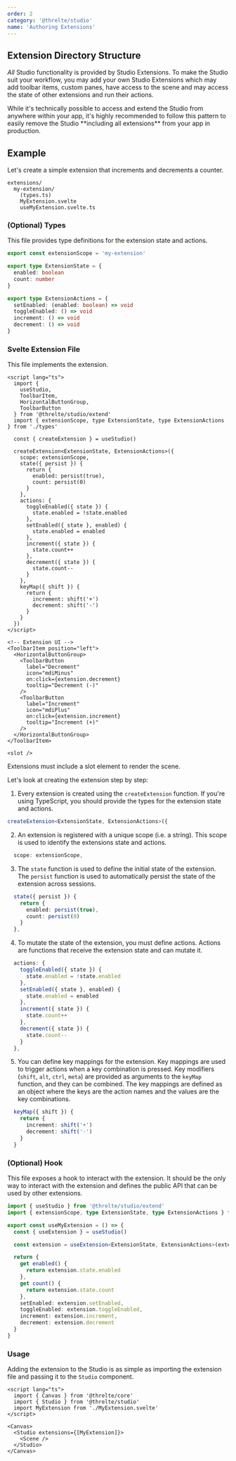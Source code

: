 ```yaml
---
order: 2
category: '@threlte/studio'
name: 'Authoring Extensions'
---
```


## Extension Directory Structure

_All_ Studio functionality is provided by Studio Extensions. To make the Studio
suit your workflow, you may add your own Studio Extensions which may add toolbar
items, custom panes, have access to the scene and may access the state of other
extensions and run their actions.

<Tip type="warning">
  While it's technically possible to access and extend the Studio from anywhere within your app,
  it's highly recommended to follow this pattern to easily remove the Studio **including all
  extensions** from your app in production.
</Tip>

## Example

Let's create a simple extension that increments and decrements a counter.

```plaintext
extensions/
  my-extension/
    (types.ts)
    MyExtension.svelte
    useMyExtension.svelte.ts
```

### (Optional) Types

This file provides type definitions for the extension state and actions.

```ts title="types.ts"
export const extensionScope = 'my-extension'

export type ExtensionState = {
  enabled: boolean
  count: number
}

export type ExtensionActions = {
  setEnabled: (enabled: boolean) => void
  toggleEnabled: () => void
  increment: () => void
  decrement: () => void
}
```

### Svelte Extension File

This file implements the extension.

```svelte title="MyExtension.svelte"
<script lang="ts">
  import {
    useStudio,
    ToolbarItem,
    HorizontalButtonGroup,
    ToolbarButton
  } from '@threlte/studio/extend'
  import { extensionScope, type ExtensionState, type ExtensionActions } from './types'

  const { createExtension } = useStudio()

  createExtension<ExtensionState, ExtensionActions>({
    scope: extensionScope,
    state({ persist }) {
      return {
        enabled: persist(true),
        count: persist(0)
      }
    },
    actions: {
      toggleEnabled({ state }) {
        state.enabled = !state.enabled
      },
      setEnabled({ state }, enabled) {
        state.enabled = enabled
      },
      increment({ state }) {
        state.count++
      },
      decrement({ state }) {
        state.count--
      }
    },
    keyMap({ shift }) {
      return {
        increment: shift('+')
        decrement: shift('-')
      }
    }
  })
</script>

<!-- Extension UI -->
<ToolbarItem position="left">
  <HorizontalButtonGroup>
    <ToolbarButton
      label="Decrement"
      icon="mdiMinus"
      on:click={extension.decrement}
      tooltip="Decrement (-)"
    />
    <ToolbarButton
      label="Increment"
      icon="mdiPlus"
      on:click={extension.increment}
      tooltip="Increment (+)"
    />
  </HorizontalButtonGroup>
</ToolbarItem>

<slot />
```

<Tip type="warning">Extensions must include a slot element to render the scene.</Tip>

Let's look at creating the extension step by step:

1. Every extension is created using the `createExtension` function. If you're
   using TypeScript, you should provide the types for the extension state and
   actions.

```ts
createExtension<ExtensionState, ExtensionActions>({
```

2. An extension is registered with a unique scope (i.e. a string). This scope is
   used to identify the extensions state and actions.

```ts
  scope: extensionScope,
```

3. The `state` function is used to define the initial state of the extension.
   The `persist` function is used to automatically persist the state of the
   extension across sessions.

```ts
  state({ persist }) {
    return {
      enabled: persist(true),
      count: persist(0)
    }
  },
```

4. To mutate the state of the extension, you must define actions. Actions are
   functions that receive the extension state and can mutate it.

```ts
  actions: {
    toggleEnabled({ state }) {
      state.enabled = !state.enabled
    },
    setEnabled({ state }, enabled) {
      state.enabled = enabled
    },
    increment({ state }) {
      state.count++
    },
    decrement({ state }) {
      state.count--
    }
  },
```

5. You can define key mappings for the extension. Key mappings are used to
   trigger actions when a key combination is pressed. Key modifiers (`shift`,
   `alt`, `ctrl`, `meta`) are provided as arguments to the `keyMap` function,
   and they can be combined. The key mappings are defined as an object where the
   keys are the action names and the values are the key combinations.

```ts
  keyMap({ shift }) {
    return {
      increment: shift('+')
      decrement: shift('-')
    }
  }
```

### (Optional) Hook

This file exposes a hook to interact with the extension. It should be the only
way to interact with the extension and defines the public API that can be used
by other extensions.

```ts title="useMyExtension.ts"
import { useStudio } from '@threlte/studio/extend'
import { extensionScope, type ExtensionState, type ExtensionActions } from './types'

export const useMyExtension = () => {
  const { useExtension } = useStudio()

  const extension = useExtension<ExtensionState, ExtensionActions>(extensionScope)

  return {
    get enabled() {
      return extension.state.enabled
    },
    get count() {
      return extension.state.count
    },
    setEnabled: extension.setEnabled,
    toggleEnabled: extension.toggleEnabled,
    increment: extension.increment,
    decrement: extension.decrement
  }
}
```

### Usage

Adding the extension to the Studio is as simple as importing the extension file
and passing it to the `Studio` component.

```svelte
<script lang="ts">
  import { Canvas } from '@threlte/core'
  import { Studio } from '@threlte/studio'
  import MyExtension from './MyExtension.svelte'
</script>

<Canvas>
  <Studio extensions={[MyExtension]}>
    <Scene />
  </Studio>
</Canvas>
```

